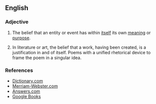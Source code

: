 ==English==

===Adjective===
{{en-adj}}

# The belief that an entity or event has within [[itself]] its own [[meaning]] or [[purpose]].
# {{art}} In literature or art, the belief that a work, having been created, is a justification in and of itself. Poems with a unified rhetorical device to frame the poem in a singular idea. 

===References===
* [http://dictionary.reference.com/browse/autotelic Dictionary.com]
* [http://www.m-w.com/dictionary/autotelic Merriam-Webster.com]
* [http://www.answers.com/topic/autotelic Answers.com]
* [http://books.google.com/books?id=e_q1WZR8eHIC&pg=PA112&lpg=PA112&dq=autotelic+poetry&source=web&ots=6rTvNqlVH1&sig=OPD0bWLQOFuy9abG_z7e3rX5u1U Google Books]